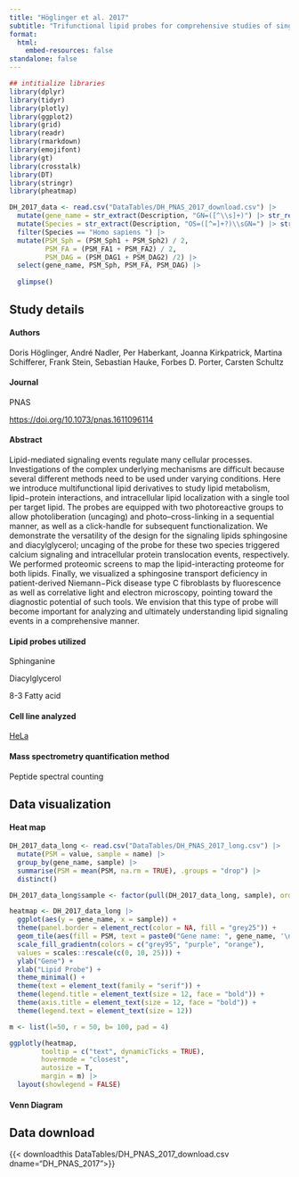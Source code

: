 ```yaml
---
title: "Höglinger et al. 2017"
subtitle: "Trifunctional lipid probes for comprehensive studies of single lipid species in living cells"
format:
  html:
    embed-resources: false
standalone: false
---
```

<!-- R setup, reading data tables, wrangling data -->
```r

## intitialize libraries
library(dplyr)
library(tidyr)
library(plotly)
library(ggplot2)
library(grid)
library(readr)
library(rmarkdown)
library(emojifont)
library(gt)
library(crosstalk)
library(DT)
library(stringr)
library(pheatmap)

DH_2017_data <- read.csv("DataTables/DH_PNAS_2017_download.csv") |>
  mutate(gene_name = str_extract(Description, "GN=([^\\s]+)") |> str_remove("GN=")) |>
  mutate(Species = str_extract(Description, "OS=([^=]+?)\\sGN=") |> str_remove("OS=") |> str_remove("GN=")) |>
  filter(Species == "Homo sapiens ") |>
  mutate(PSM_Sph = (PSM_Sph1 + PSM_Sph2) / 2,
         PSM_FA = (PSM_FA1 + PSM_FA2) / 2,
         PSM_DAG = (PSM_DAG1 + PSM_DAG2) /2) |>
  select(gene_name, PSM_Sph, PSM_FA, PSM_DAG) |>
  
  glimpse() 

```


::: {.callout-note collapse="true"}

## Study details

#### Authors

Doris Höglinger, André Nadler,  Per Haberkant, Joanna Kirkpatrick, Martina Schifferer, Frank Stein, Sebastian Hauke, Forbes D. Porter, Carsten Schultz

#### Journal

PNAS

<https://doi.org/10.1073/pnas.1611096114>{target="_blank"}

#### Abstract

Lipid-mediated signaling events regulate many cellular processes. Investigations of the complex underlying mechanisms are difficult because several different methods need to be used under varying conditions. Here we introduce multifunctional lipid derivatives to study lipid metabolism, lipid−protein interactions, and intracellular lipid localization with a single tool per target lipid. The probes are equipped with two photoreactive groups to allow photoliberation (uncaging) and photo–cross-linking in a sequential manner, as well as a click-handle for subsequent functionalization. We demonstrate the versatility of the design for the signaling lipids sphingosine and diacylglycerol; uncaging of the probe for these two species triggered calcium signaling and intracellular protein translocation events, respectively. We performed proteomic screens to map the lipid-interacting proteome for both lipids. Finally, we visualized a sphingosine transport deficiency in patient-derived Niemann−Pick disease type C fibroblasts by fluorescence as well as correlative light and electron microscopy, pointing toward the diagnostic potential of such tools. We envision that this type of probe will become important for analyzing and ultimately understanding lipid signaling events in a comprehensive manner.

#### Lipid probes utilized

Sphinganine

Diacylglycerol

8-3 Fatty acid

#### Cell line analyzed

[HeLa](https://www.atcc.org/products/ccl-2){target="_blank"} 

#### Mass spectrometry quantification method

Peptide spectral counting

:::

## Data visualization

#### Heat map

```r

DH_2017_data_long <- read.csv("DataTables/DH_PNAS_2017_long.csv") |>
  mutate(PSM = value, sample = name) |>
  group_by(gene_name, sample) |>
  summarise(PSM = mean(PSM, na.rm = TRUE), .groups = "drop") |>
  distinct()

DH_2017_data_long$sample <- factor(pull(DH_2017_data_long, sample), ordered = TRUE, levels = c("Sph", "FA", "DAG"))

heatmap <- DH_2017_data_long |>
  ggplot(aes(y = gene_name, x = sample)) +
  theme(panel.border = element_rect(color = NA, fill = "grey25")) +
  geom_tile(aes(fill = PSM, text = paste0("Gene name: ", gene_name, '\n', "Lipid Probe:", sample, "\n", "PSM: ", PSM))) +
  scale_fill_gradientn(colors = c("grey95", "purple", "orange"),
  values = scales::rescale(c(0, 10, 25))) +
  ylab("Gene") +
  xlab("Lipid Probe") +
  theme_minimal() +
  theme(text = element_text(family = "serif")) +
  theme(legend.title = element_text(size = 12, face = "bold")) +
  theme(axis.title = element_text(size = 12, face = "bold")) +
  theme(legend.text = element_text(size = 12))

m <- list(l=50, r = 50, b= 100, pad = 4)

ggplotly(heatmap,
        tooltip = c("text", dynamicTicks = TRUE),
        hovermode = "closest",
        autosize = T,
        margin = m) |>
  layout(showlegend = FALSE)

```

#### Venn Diagram

## Data download


{{< downloadthis DataTables/DH_PNAS_2017_download.csv dname="DH_PNAS_2017">}}


